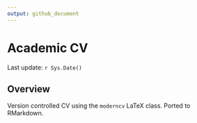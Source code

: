 ```yaml
---
output: github_document
---
```


# Academic CV

Last update: `r Sys.Date()`

## Overview

Version controlled CV using the `moderncv` LaTeX class. Ported to RMarkdown. 

